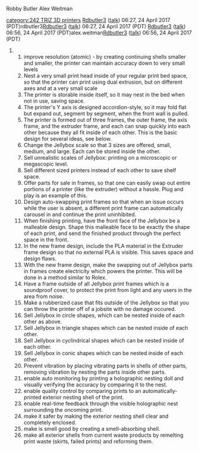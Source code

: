 Robby Butler Alex Weitman

{{242}}{{242TRIZ}}[[category:242 TRIZ 3D printers]]
[[User:Rdbutler3|Rdbutler3]] ([[User talk:Rdbutler3|talk]]) 06:27, 24 April 2017 (PDT)rdbutler3[[User:Rdbutler3|Rdbutler3]] ([[User talk:Rdbutler3|talk]]) 06:27, 24 April 2017 (PDT)
[[User:Rdbutler3|Rdbutler3]] ([[User talk:Rdbutler3|talk]]) 06:56, 24 April 2017 (PDT)alex.weitman[[User:Rdbutler3|Rdbutler3]] ([[User talk:Rdbutler3|talk]]) 06:56, 24 April 2017 (PDT)

## improve resolution (atomic) - by creating continuing shells smaller and smaller, the printer can maintain accuracy down to very small levels
## Nest a very small print head inside of your regular print bed space, so that the printer can print using dual extrusion, but on different axes and at a very small scale
## The printer is storable inside itself, so it may nest in the bed when not in use, saving space.
## The printer's Y axis is designed accordion-style, so it may fold flat but expand out, segment by segment, when the front wall is pulled.
## The printer is formed out of three frames, the outer frame, the axis frame, and the extruder frame, and each can snap quickly into each other because they all fit inside of each other. This is the basic design for several ideas, see below.
## Change the Jellybox scale so that 3 sizes are offered, small, medium, and large. Each can be stored inside the other.
## Sell unrealistic scales of Jellybox: printing on a microscopic or megascopic level. 
## Sell different sized printers instead of each other to save shelf space.
## Offer parts for sale in frames, so that one can easily swap out entire portions of a printer (like the extruder) without a hassle. Plug and play is an example of this.
## Design auto-swapping print frames so that when an issue occurs while the user is absent, a different print frame can automatically carousel in and continue the print uninhibited.
## When finishing printing, have the front face of the Jellybox be a malleable design. Shape this malleable face to be exactly the shape of each print, and send the finished product through the perfect space in the front.
## In the new frame design, include the PLA material in the Extruder frame design so that no external PLA is visible. This saves space and design flaws.
## With the new frame design, make the swapping out of Jellybox parts in frames create electricity which powers the printer. This will be done in a method similar to Rolex.
## Have a frame outside of all Jellybox print frames which is a soundproof cover, to protect the print from light and any users in the area from noise.
## Make a rubberized case that fits outside of the Jellybox so that you can throw the printer off of a jobsite with no damage occured.
## Sell Jellybox in circle shapes, which can be nested inside of each other as above.
## Sell Jellybox in triangle shapes which can be nested inside of each other.
## Sell Jellybox in cyclindrical shapes which can be nested inside of each other.
## Sell Jellybox in conic shapes which can be nested inside of each other.
## Prevent vibration by placing vibrating parts in shells of other parts, removing vibration by nesting the parts inside other parts.
## enable auto monitoring by printing a holographic nesting doll and visually verifying the accuracy by comparing it to the nest.
## enable quality control by comparing prints to an automatically-printed exterior nesting shell of the print.
## enable real-time feedback through the visible holographic nest surrounding the oncoming print.
## make it safer by making the exterior nesting shell clear and completely enclosed.
## make is smell good by creating a smell-absorbing shell.
## make all exterior shells from current waste products by remelting print waste (skirts, failed prints) and reforming them.